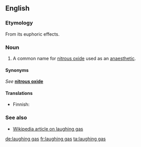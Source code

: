 ==English==

===Etymology===
From its euphoric effects.

===Noun===
{{en-noun|sg=[[laughing]] [[gas]]|-}}

# A common name for [[nitrous oxide]] used as an [[anaesthetic]].

====Synonyms====
''See'' '''[[nitrous oxide]]'''

====Translations====
{{trans-top|common name for nitrous oxide}}
* Finnish: {{t+|fi|ilokaasu}}
{{trans-mid}}
{{trans-bottom}}

===See also===
*[[w:laughing gas|Wikipedia article on laughing gas]]

[[de:laughing gas]]
[[fr:laughing gas]]
[[ta:laughing gas]]